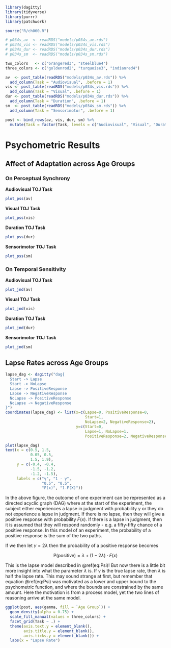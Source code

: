 ```r
library(dagitty)
library(tidyverse)
library(purrr)
library(patchwork)

source("R/ch060.R")

# p034s_av  <- readRDS("models/p034s_av.rds")
# p034s_vis <- readRDS("models/p034s_vis.rds")
# p034s_dur <- readRDS("models/p034s_dur.rds")
# p034s_sm  <- readRDS("models/p034s_sm.rds")

two_colors   <- c("orangered3", "steelblue4")
three_colors <- c("goldenrod2", "turquoise3", "indianred4")

av  <- post_table(readRDS("models/p034s_av.rds")) %>% 
  add_column(Task = "Audiovisual", .before = 1)
vis <- post_table(readRDS("models/p034s_vis.rds")) %>% 
  add_column(Task = "Visual", .before = 1)
dur <- post_table(readRDS("models/p034s_dur.rds")) %>% 
  add_column(Task = "Duration", .before = 1)
sm  <- post_table(readRDS("models/p034s_sm.rds")) %>% 
  add_column(Task = "Sensorimotor", .before = 1)

post <- bind_rows(av, vis, dur, sm) %>%
  mutate(Task = factor(Task, levels = c("Audiovisual", "Visual", "Duration", "Sensorimotor")))
```


# Psychometric Results {#results}

## Affect of Adaptation across Age Groups

### On Perceptual Synchrony

**Audiovisual TOJ Task**

```r
plot_pss(av)
```


**Visual TOJ Task**

```r
plot_pss(vis)
```

**Duration TOJ Task**

```r
plot_pss(dur)
```

**Sensorimotor TOJ Task**

```r
plot_pss(sm)
```

### On Temporal Sensitivity

**Audiovisual TOJ Task**

```r
plot_jnd(av)
```


**Visual TOJ Task**

```r
plot_jnd(vis)
```

**Duration TOJ Task**

```r
plot_jnd(dur)
```

**Sensorimotor TOJ Task**

```r
plot_jnd(sm)
```

## Lapse Rates across Age Groups


```r
lapse_dag <- dagitty("dag{
  Start -> Lapse
  Start -> NoLapse
  Lapse -> PositiveResponse
  Lapse -> NegativeResponse
  NoLapse -> PositiveResponse
  NoLapse -> NegativeResponse
}")
coordinates(lapse_dag) <- list(x=c(Lapse=0, PositiveResponse=0,
                                   Start=1,
                                   NoLapse=2, NegativeResponse=2),
                               y=c(Start=0,
                                   Lapse=1, NoLapse=1,
                                   PositiveResponse=2, NegativeResponse=2))

plot(lapse_dag)
text(x = c(0.5, 1.5,
           0.05, 0.5,
           1.5, 1.9), 
     y = c(-0.4, -0.4,
           -1.5, -1.2,
           -1.2, -1.5), 
     labels = c("γ", "1 - γ",
                "0.5", "0.5",
                "F(x)", "1-F(X)"))
```

In the above figure, the outcome of one experiment can be represented as a directed acyclic graph (DAG) where at the start of the experiment, the subject either experiences a lapse in judgment with probability $\gamma$ or they do not experience a lapse in judgment. If there is no lapse, then they will give a positive response with probability $F(x)$. If there is a lapse in judgment, then it is assumed that they will respond randomly - e.g. a fifty-fifty chance of a positive response. In this model of an experiment, the probability of a positive response is the sum of the two paths.


\begin{align}
\mathrm{P}(\textrm{positive}) &= 
  \mathrm{P}(\textrm{lapse}) \cdot \mathrm{P}(\textrm{positive} | \textrm{lapse}) + 
  \mathrm{P}(\textrm{no lapse}) \cdot \mathrm{P}(\textrm{positive} | \textrm{no lapse}) \\
  &= \frac{1}{2} \gamma + (1 - \gamma) \cdot F(x)
\end{align}


If we then let $\gamma = 2\lambda$ then the probability of a positive response becomes

$$
\mathrm{P}(\textrm{positive}) = \lambda + (1 - 2\lambda) \cdot F(x)
$$

This is the lapse model described in \@ref(eq:Psi)! But now there is a little bit more insight into what the parameter $\lambda$ is. If $\gamma$ is the true lapse rate, then $\lambda$ is half the lapse rate. This may sound strange at first, but remember that equation \@ref(eq:Psi) was motivated as a lower and upper bound to the psychometric function, and where the bounds are constrained by the same amount. Here the motivation is from a process model, yet the two lines of reasoning arrive at the same model. 

```r
ggplot(post, aes(gamma, fill = `Age Group`)) +
  geom_density(alpha = 0.75) +
  scale_fill_manual(values = three_colors) +
  facet_grid(Task ~ .) +
  theme(axis.text.y = element_blank(),
        axis.title.y = element_blank(),
        axis.ticks.y = element_blank()) +
  labs(x = "Lapse Rate")
```

